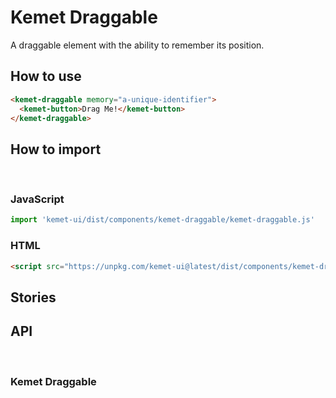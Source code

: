 

<Meta title="Components/Draggable" component="kemet-draggable" />

# Kemet Draggable

A draggable element with the ability to remember its position.

## How to use

```html
<kemet-draggable memory="a-unique-identifier">
  <kemet-button>Drag Me!</kemet-button>
</kemet-draggable>
```

## How to import

<br />

### JavaScript
```javascript
import 'kemet-ui/dist/components/kemet-draggable/kemet-draggable.js'
```

### HTML
```html
<script src="https://unpkg.com/kemet-ui@latest/dist/components/kemet-draggable/kemet-draggable.js" type="module"></script>
```


## Stories

<Canvas>
  <Story name="Standard" story={stories.Draggable} />
</Canvas>

<ArgsTable story="Standard" />

## API

<br />

### Kemet Draggable
<ArgsTable of="kemet-draggable" />
